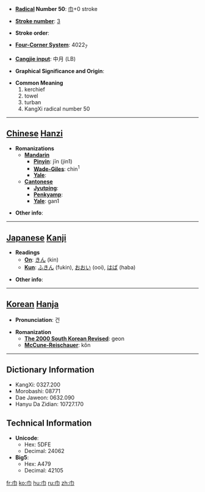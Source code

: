 * '''[[Wiktionary:Chinese radical index| Radical]] Number 50''': [[Wiktionary:Chinese radical index 巾|巾]]+0 stroke

* '''[[Wiktionary:Chinese total strokes index|Stroke number]]''': [[Wiktionary:Chinese total strokes index 3|3]]

* '''Stroke order''': 

* '''[[Wiktionary:Chinese four corner index|Four-Corner System]]''': 4022<sub>7</sub>

* '''[[Wiktionary:Chinese Cangjie index|Cangjie input]]''': 中月 (LB)

* '''Graphical Significance and Origin''': 

* '''Common Meaning'''
*#kerchief
*# towel
*# turban
*# KangXi radical number 50


----

== [[Chinese]] [[Hanzi]] ==

* '''Romanizations'''
** '''[[Mandarin]]'''
*** '''[[Pinyin]]''': jīn (jin1)
*** '''[[Wade-Giles]]''': chin<sup>1</sup>
*** '''[[Yale]]''': 
** '''[[Cantonese]]'''
*** '''[[Jyutping]]''':
*** '''[[Penkyamp]]''': 
*** '''[[Yale]]''': gan1

* '''Other info''': 

----

== [[Japanese]] [[Kanji]] ==

* '''Readings'''
** '''[[On]]''': [[きん]] (kin)
** '''[[Kun]]''': [[ふきん]] (fukin), [[おおい]] (ooi), [[はば]] (haba)

* '''Other info''':  

----

== [[Korean]] [[Hanja]] ==

* '''Pronunciation''': 건

* '''Romanization'''
** '''[[The 2000 South Korean Revised Romanization|The 2000 South Korean Revised]]''': geon
** '''[[McCune-Reischauer]]''': kŏn

----

== Dictionary Information ==

* KangXi: 0327.200
* Morobashi: 08771
* Dae Jaweon: 0632.090
* Hanyu Da Zidian: 10727.170

== Technical Information ==

* '''Unicode''':
** Hex: 5DFE
** Decimal: 24062
* '''Big5''':
** Hex: A479
** Decimal: 42105

[[fr:巾]]
[[ko:巾]]
[[hu:巾]]
[[ru:巾]]
[[zh:巾]]